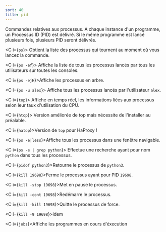 ```yaml
---
sort: 40
title: pid
---
```


Commandes relatives aux processus. A chaque instance d'un programme, un Processus ID (PID) est délivré. Si le même programme est lancé plusieurs fois, plusieurs PID seront délivrés.

<C i={`ps`}>
  Obtient la liste des processus qui tournent au moment où vous lancez la
  commande.
</C>

<C i={`ps -ef`}>
  Affiche la liste de tous les processus lancés par tous les utilisateurs sur
  toutes les consoles.
</C>

<C i={`ps -ejH`}>Affiche les processus en arbre.</C>

<C i={`ps -u alex`}>
  Affiche tous les processus lancés par l'utilisateur `alex`.
</C>

<C i={`top`}>
  Affiche en temps réel, les informations liées aux processus selon leur taux
  d'utilisation du CPU.
</C>

<C i={`htop`}>
  Version améliorée de top mais nécessite de l'installer au préalable.
</C>

<C i={`hatop`}>Version de `top` pour HaProxy !</C>

<C i={`ps -e|less`}>Affiche tous les processus dans une fenêtre navigable.</C>

<C i={`ps -e | grep python`}>
  Effectue une recherche ayant pour nom `python` dans tous les processus.
</C>

<C i={`pidof python3`}>Retourne le processus de `python3`.</C>

<C i={`kill 19698`}>Ferme le processus ayant pour PID `19698`.</C>

<C i={`kill -stop 19698`}>Met en pause le processus.</C>

<C i={`kill -cont 19698`}>Redémarre le processus.</C>

<C i={`kill -kill 19698`}>Quitte le processus de force.</C>

<C i={`kill -9 19698`}>idem</C>

<C i={`jobs`}>Affiche les programmes en cours d'éxecution</C>
